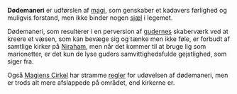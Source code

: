 {{title:Dødemaneri}}
{{author:Laura Holmegaard}}
{{timestamp:2010-06-15T09:53:06Z}}
{{copyright:Dødemaneri}}
'''Dødemaneri''' er udførslen af [[magi]], som genskaber et kadavers førlighed og muligvis forstand, men ikke binder nogen [[sjæl]] i legemet.

Dødemaneri, som resulterer i en perversion af [[guderne|gudernes]] skaberværk ved at kreere et væsen, som kan bevæge sig og tænke men ikke føle, er forbudt af samtlige kirker på [[Niraham]], men når det kommer til at bruge lig som marionetter, er det kun de lyse guders samvittighedsfulde gejstlighed, som siger fra.

Også [[Magiens Cirkel]] har stramme [[Magiens Cirkels vedtægter|regler]] for udøvelsen af dødemaneri, men er trods alt mere afslappede på området, end kirkerne er.